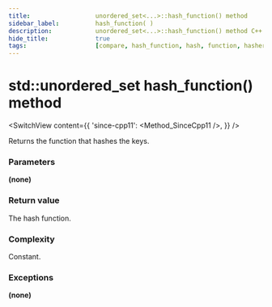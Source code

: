 ```yaml
---
title:					unordered_set<...>::hash_function() method
sidebar_label:			hash_function( )
description:			unordered_set<...>::hash_function() method C++ documentation
hide_title:				true
tags:					[compare, hash_function, hash, function, hasher]
---
```



<!----------------- Codes ---------------------->

<!-- hash_function() -->

# std::unordered_set hash_function() method

<SwitchView content={{
    'since-cpp11': <Method_SinceCpp11 />,
    }} />

Returns the function that hashes the keys.

### Parameters

**(none)**

### Return value

The hash function.

### Complexity

Constant.

### Exceptions

**(none)**